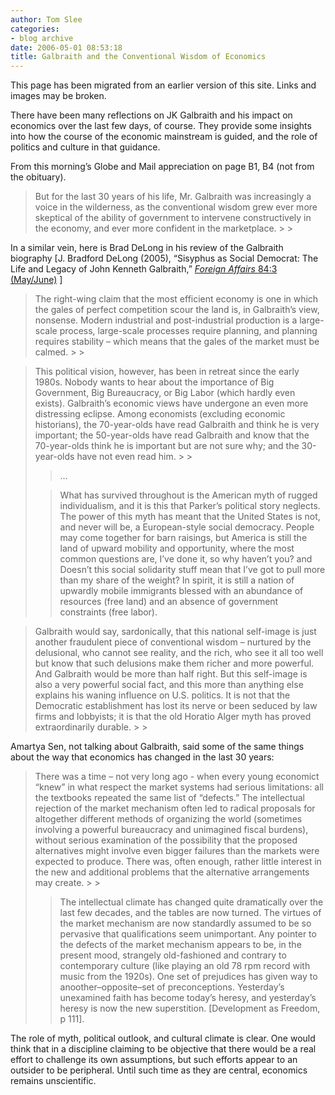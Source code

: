 ```yaml
---
author: Tom Slee
categories:
- blog archive
date: 2006-05-01 08:53:18
title: Galbraith and the Conventional Wisdom of Economics
---
```


::: {.callout-note}

This page has been migrated from an earlier version of this site. 
Links and images may be broken.

:::



				

There have been many reflections on JK Galbraith and his impact on economics over the last few days, of course. They provide some insights into how the course of the economic mainstream is guided, and the role of politics and culture in that guidance.




From this morning's Globe and Mail appreciation on page B1, B4 (not from the obituary).




<blockquote>But for the last 30 years of his life, Mr. Galbraith was increasingly a voice in the wilderness, as the conventional wisdom grew ever more skeptical of the ability of government to intervene constructively in the economy, and ever more confident in the marketplace.
> 
> </blockquote>




In a similar vein, here is Brad DeLong in his review of the Galbraith biography [J. Bradford DeLong (2005), "Sisyphus as Social Democrat: The Life and Legacy of John Kenneth Galbraith," [_Foreign Affairs _ 84:3 (May/June)](http://www.foreignaffairs.org/20050501fareviewessay84312/j-bradford-delong/sisyphus-as-social-democrat.html) ]

<blockquote>The right-wing claim that the most efficient
economy is one in which the gales of perfect competition scour the land
is, in Galbraith's view, nonsense. Modern industrial and
post-industrial production is a large-scale process, large-scale
processes require planning, and planning requires stability -- which
means that the gales of the market must be calmed.
> 
> </blockquote>

<blockquote>This
political vision, however, has been in retreat since the early 1980s.
Nobody wants to hear about the importance of Big Government, Big
Bureaucracy, or Big Labor (which hardly even exists). Galbraith's
economic views have undergone an even more distressing eclipse. Among
economists (excluding economic historians), the 70-year-olds have read
Galbraith and think he is very important; the 50-year-olds have read
Galbraith and know that the 70-year-olds think he is important but are
not sure why; and the 30-year-olds have not even read him.
> 
> 

> 
> ...
> 
> 

> 
> What has survived throughout is the American
myth of rugged individualism, and it is this that Parker's political
story neglects. The power of this myth has meant that the United States
is not, and never will be, a European-style social democracy. People
may come together for barn raisings, but America is still the land of
upward mobility and opportunity, where the most common questions are,
I've done it, so why haven't you? and Doesn't this social solidarity
stuff mean that I've got to pull more than my share of the weight? In
spirit, it is still a nation of upwardly mobile immigrants blessed with
an abundance of resources (free land) and an absence of government
constraints (free labor).
> 
> </blockquote>

<blockquote>Galbraith
would say, sardonically, that this national self-image is just another
fraudulent piece of conventional wisdom -- nurtured by the delusional,
who cannot see reality, and the rich, who see it all too well but know
that such delusions make them richer and more powerful. And Galbraith
would be more than half right. But this self-image is also a very
powerful social fact, and this more than anything else explains his
waning influence on U.S. politics. It is not that the Democratic
establishment has lost its nerve or been seduced by law firms and
lobbyists; it is that the old Horatio Alger myth has proved
extraordinarily durable.
> 
> </blockquote>

Amartya Sen, not talking about Galbraith, said some of the same things about the way that economics has changed in the last 30 years:

<blockquote>There was a time -- not very long ago - when every young economict "knew" in what respect the market systems had serious limitations: all the textbooks repeated the same list of "defects." The intellectual rejection of the market mechanism often led to radical proposals for altogether different methods of organizing the world (sometimes involving a powerful bureaucracy and unimagined fiscal burdens), without serious examination of the possibility that the proposed alternatives might involve even bigger failures than the markets were expected to produce. There was, often enough, rather little interest in the new and additional problems that the alternative arrangements may create.
> 
> 

> 
> The intellectual climate has changed quite dramatically over the last few decades, and the tables are now turned. The virtues of the market mechanism are now standardly assumed to be so pervasive that qualifications seem unimportant. Any pointer to the defects of the market mechanism appears to be, in the present mood, strangely old-fashioned and contrary to contemporary culture (like playing an old 78 rpm record with music from the 1920s). One set of prejudices has given way to anoother--opposite--set of preconceptions. Yesterday's unexamined faith has become today's heresy, and yesterday's heresy is now the new superstition. [Development as Freedom, p 111].
> 
> </blockquote>

The role of myth, political outlook, and cultural climate is clear. One would think that in a discipline claiming to be objective that there would be a real effort to challenge its own assumptions, but such efforts appear to an outsider to be peripheral. Until such time as they are central, economics remains unscientific.

<blockquote></blockquote>


		
